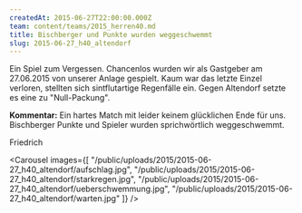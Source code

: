 ```yaml
---
createdAt: 2015-06-27T22:00:00.000Z
team: content/teams/2015_herren40.md
title: Bischberger und Punkte wurden weggeschwemmt
slug: 2015-06-27_h40_altendorf
---
```

Ein Spiel zum Vergessen.
Chancenlos wurden wir als Gastgeber am 27.06.2015 von unserer Anlage gespielt.
Kaum war das letzte Einzel verloren, stellten sich sintflutartige Regenfälle ein.
Gegen Altendorf setzte es eine zu "Null-Packung".

**Kommentar:**
Ein hartes Match mit leider keinem glücklichen Ende für uns.
Bischberger Punkte und Spieler wurden sprichwörtlich weggeschwemmt. 

Friedrich

<Carousel images={[
  "/public/uploads/2015/2015-06-27_h40_altendorf/aufschlag.jpg",
  "/public/uploads/2015/2015-06-27_h40_altendorf/starkregen.jpg",
  "/public/uploads/2015/2015-06-27_h40_altendorf/ueberschwemmung.jpg",
  "/public/uploads/2015/2015-06-27_h40_altendorf/warten.jpg"
]} />